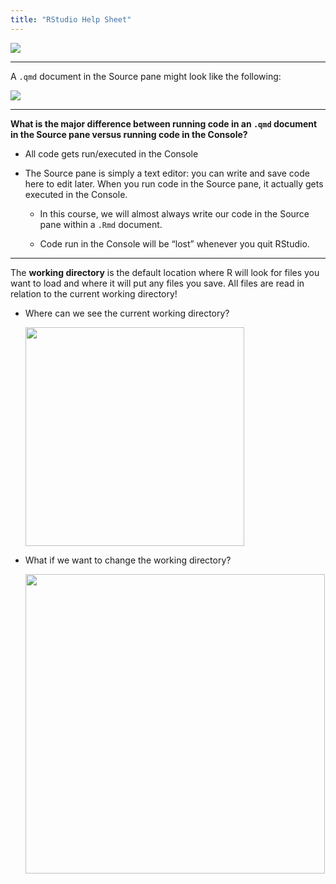 ```yaml
---
title: "RStudio Help Sheet"
---
```


![](figs/02-rstudio_interface.png)

------------------------------------------------------------------------

A `.qmd` document in the Source pane might look like the following:

![](figs/code_chunk_yaml.png)

------------------------------------------------------------------------

**What is the major difference between running code in an `.qmd` document in the Source pane versus running code in the Console?**

-   All code gets run/executed in the Console

-   The Source pane is simply a text editor: you can write and save code here to edit later. When you run code in the Source pane, it actually gets executed in the Console.

    -   In this course, we will almost always write our code in the Source pane within a `.Rmd` document.

    -   Code run in the Console will be "lost" whenever you quit RStudio.

------------------------------------------------------------------------

The **working directory** is the default location where R will look for files you want to load and where it will put any files you save. All files are read in relation to the current working directory!

-   Where can we see the current working directory?

    ![](figs/02-console-wd.png){width="350"}

-   What if we want to change the working directory?

    ![](figs/02-set-wd.png){width="479"}
